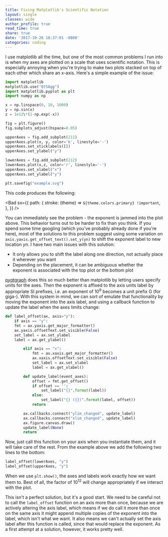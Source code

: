 ```yaml
---
title: Fixing Matplotlib's Scientific Notation
layout: single
classes: wide
author_profile: true
read_time: true
share: true
date: '2017-10-26 18:37:01 -0800'
categories: coding
---
```




I use matplotlib all the time, but one of the most common problems I run into is when my axes are
plotted on a scale that uses scientific notation. This is especially annoying when you're trying to
make two plots stacked on top of each other which share an x-axis. Here's a simple example of the
issue:

```python
import matplotlib
matplotlib.use("Qt5Agg")
import matplotlib.pyplot as plt
import numpy as np

x = np.linspace(0, 10, 1000)
y = np.sin(x)
z = 1e12\*(1-np.exp(-x))

fig = plt.figure()
fig.subplots_adjust(hspace=0.05)

upperAxes = fig.add_subplot(211)
upperAxes.plot(x, y, color='k', linestyle='-')
upperAxes.set_xticklabels([])
upperAxes.set_ylabel("y")

lowerAxes = fig.add_subplot(212)
lowerAxes.plot(x,z, color='r', linestyle='-')
upperAxes.set_xlabel("x")
upperAxes.set_ylabel("y")

plt.savefig("example.svg")
```

This code produces the following:

<Bad
    sx={{
        path: {
            stroke: (theme) => `${theme.colors.primary} !important`,
        },
    }}
/>

You can immediately see the problem - the exponent is jammed into the plot above. This behavior
turns out to be harder to fix than you think. If you spend some time googling (which you've probably
already done if you're here), most of the solutions to this problem suggest using some variation on
`axis.yaxis.get_offset_text().set_y(yn)` to shift the exponent label to new location _yn_. I have
two main issues with this solution:

-   It only allows you to shift the label along one direction, not actually place it wherever you
    want
-   Depending on the placement, it can be ambiguous whether the exponent is associated with the top
    plot or the bottom plot

[pyqtgraph](https://www.pyqtgraph.org) does this _so_ much better than matplotlib by letting users
specify units for the axes. Then the exponent is affixed to the axis units label by appropriate SI
prefixes, i.e. an exponent of 10<sup>9</sup> becomes a unit prefix G (for giga-). With this system
in mind, we can sort of emulate that functionality by moving the exponent into the axis label, and
using a callback function to update the label when the axes limits change:

```python
def label_offset(ax, axis="y"):
    if axis == "y":
    fmt = ax.yaxis.get_major_formatter()
    ax.yaxis.offsetText.set_visible(False)
    set_label = ax.set_ylabel
    label = ax.get_ylabel()

        elif axis == "x":
            fmt = ax.xaxis.get_major_formatter()
            ax.xaxis.offsetText.set_visible(False)
            set_label = ax.set_xlabel
            label = ax.get_xlabel()

        def update_label(event_axes):
            offset = fmt.get_offset()
            if offset == '':
                set_label("{}".format(label))
            else:
                set_label("{} ({})".format(label, offset))
            return

        ax.callbacks.connect("ylim_changed", update_label)
        ax.callbacks.connect("xlim_changed", update_label)
        ax.figure.canvas.draw()
        update_label(None)
        return
```

Now, just call this function on your axis when you instantiate them, and it will take care of the
rest. From the example above we add the following two lines to the bottom:

```python
label_offset(lowerAxes, "y")
label_offset(upperAxes, "y")
```

<Good />

When we use `plt.show()`, the axes and labels work exactly how we want them to. Best of all, the
factor of 10<sup>12</sup> will change appropriately if we interact with the plot.

This isn't a perfect solution, but it's a good start. We need to be careful not to call the
`label_offset` function on an axis more than once, because we are actively altering the axis label,
which means if we do call it more than once on the same axis it might append multiple copies of the
exponent into the label, which isn't what we want. It also means we can't actually set the axis
label after this function is called, since that would replace the exponent. As a first attempt at a
solution, however, it works pretty well.
